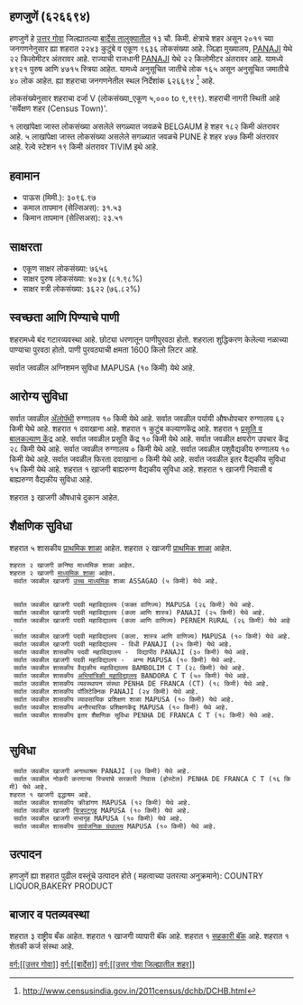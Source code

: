 {{माहितीचौकट भारतीय न्यायक्षेत्र
|प्रकार=शहर 
|जनगणना_स्थलनिर्देशांक=626694
|स्थानिक_नाव=हणजुणें
|तालुका_नाव=बार्देस
|जिल्हा_नाव=उत्तर गोवा
|राज्य_नाव =गोवा
|विभाग=
|जिल्हा=[[उत्तर गोवा]]
|तालुका_नावे =[[बार्देस]]
|जवळचे_शहर =[[BELGAUM]]
|अक्षांश=
|रेखांश=
|शोधक_स्थान =right
|क्षेत्रफळ_एकूण=13
|उंची=
|लोकसंख्या_एकूण=9636
|लोकसंख्या_वर्ष=2011
|लोकसंख्या_घनता=741
|लोकसंख्या_पुरुष=4921
|लोकसंख्या_स्त्री=4715
|लिंग_गुणोत्तर=958
|अधिकृत_भाषा=[[कोंकणी, मराठी]]
}}

== हणजुणें (६२६६९४) ==

हणजुणें हे [[उत्तर गोवा जिल्हा | उत्तर गोवा]] जिल्ह्यातल्या [[बार्देस | बार्देस तालुक्यातील]] १३ चौ. किमी. क्षेत्राचे शहर असून २०११ च्या जनगणनेनुसार ह्या शहरात २२४३ कुटुंबे व एकूण ९६३६ लोकसंख्या आहे. जिल्हा मुख्यालय, [[PANAJI]] येथे २२ किलोमीटर अंतरावर आहे. राज्याची राजधानी [[PANAJI]] येथे २२ किलोमीटर अंतरावर आहे.   यामध्ये ४९२१ पुरुष आणि ४७१५ स्त्रिया आहेत. यामध्ये अनुसूचित जातीचे लोक १६५ असून अनुसूचित जमातीचे ४० लोक आहेत. ह्या शहराचा जनगणनेतील स्थल निर्देशांक ६२६६९४  <ref>http://www.censusindia.gov.in/2011census/dchb/DCHB.html</ref> आहे.

लोकसंख्येनुसार शहराचा दर्जा V (लोकसंख्या_एकूण ५,००० to ९,९९९).
शहराची नागरी स्थिती आहे 'सर्वेक्षण शहर (Census Town)'.

१ लाखांपेक्षा जास्त लोकसंख्या असलेले सगळ्यात जवळचे BELGAUM हे शहर  १८२ किमी अंतरावर आहे. ५ लाखांपेक्षा जास्त लोकसंख्या असलेले सगळ्यात जवळचे PUNE हे शहर  ४७७ किमी अंतरावर आहे. रेल्वे स्टेशन  १९ किमी अंतरावर TIVIM इथे आहे.


== हवामान ==  
* पाऊस (मिमी.): ३०९६.९७ 
* कमाल तापमान (सेल्सिअस): ३१.५३
* किमान तापमान (सेल्सिअस): २३.५१


== साक्षरता ==  
* एकूण साक्षर लोकसंख्या: ७६५६
* साक्षर पुरुष लोकसंख्या: ४०३४ (८१.९८%)
* साक्षर स्त्री लोकसंख्या: ३६२२ (७६.८२%)


== स्वच्छता आणि पिण्याचे पाणी ==  
शहरामध्ये बंद गटारव्यवस्था आहे.
छोट्या धरणातून  पाणीपुरवठा होतो. शहराला शुद्धिकरण केलेल्या नळाच्या पाण्याचा पुरवठा होतो. पाणी पुरवठ्याची क्षमता 1600 किलो लिटर आहे.

सर्वात जवळील अग्निशमन सुविधा MAPUSA (१० किमी) येथे आहे.


== आरोग्य सुविधा ==
सर्वात जवळील [[अॅलोपॅथी|अ‍ॅलोपॅथी]] रुग्णालय १० किमी येथे आहे.
सर्वात जवळील पर्यायी औषधोपचार रुग्णालय ६२ किमी येथे आहे.
﻿शहरात १ दवाखाना आहे.
﻿शहरात १ कुटुंब कल्याणकेंद्र आहे.
﻿शहरात १ [[प्रसूती| प्रसूति व बालकल्याण केंद्र]] आहे.
सर्वात जवळील प्रसूति केंद्र १० किमी येथे आहे.
सर्वात जवळील क्षयरोग उपचार केंद्र २८ किमी येथे आहे.
सर्वात जवळील रुग्णालय ० किमी येथे आहे.
सर्वात जवळील पशुवैद्यकीय रुग्णालय १० किमी येथे आहे.
सर्वात जवळील फिरता दवाखाना ० किमी येथे आहे.
सर्वात जवळील इतर वैद्यकीय सुविधा १५ किमी येथे आहे.
﻿शहरात १ खाजगी बाह्यरुग्ण वैद्यकीय सुविधा आहे.
﻿शहरात १ खाजगी निवासी व बाह्यरुग्ण वैद्यकीय सुविधा आहे.

शहरात ३ खाजगी  औषधाचे दुकान आहेत.


== शैक्षणिक सुविधा ==
शहरात ५ शासकीय [[प्राथमिक शाळा]] आहेत. शहरात २ खाजगी [[प्राथमिक शाळा]] आहेत. 
 शहरात २ खाजगी कनिष्ठ माध्यमिक शाळा आहेत.  
 शहरात २ खाजगी [[माध्यमिक शाळा]] आहेत.  
  सर्वात जवळील खाजगी [[उच्च माध्यमिक शिक्षण|उच्च माध्यमिक]] शाळा ASSAGAO (५ किमी) येथे आहे.
   
   
  सर्वात जवळील खाजगी पदवी महाविद्यालय (फक्त वाणिज्य) MAPUSA (२६ किमी) येथे आहे.
  सर्वात जवळील खाजगी पदवी महाविद्यालय (कला आणि शास्त्र) PANAJI (२५ किमी) येथे आहे.
  सर्वात जवळील खाजगी पदवी महाविद्यालय (कला आणि वाणिज्य) PERNEM RURAL (२६ किमी) येथे आहे.
  सर्वात जवळील खाजगी पदवी महाविद्यालय (कला. शास्त्र आणि वाणिज्य) MAPUSA (१० किमी) येथे आहे.
  सर्वात जवळील खाजगी पदवी महाविद्यालय - विधी PANAJI (२५ किमी) येथे आहे.
  सर्वात जवळील शासकीय पदवी महाविद्यालय -  विद्यापीठ PANAJI (३० किमी) येथे आहे.
  सर्वात जवळील खाजगी पदवी महाविद्यालय -  अन्य MAPUSA (१० किमी) येथे आहे.
  सर्वात जवळील शासकीय वैद्यकीय महाविद्यालय BAMBOLIM C T (२८ किमी) येथे आहे.
  सर्वात जवळील शासकीय [[अभियांत्रिकी|अभियांत्रिकी महाविद्यालय]] BANDORA C T (५० किमी) येथे आहे.
  सर्वात जवळील शासकीय व्यवस्थापन संस्था PENHA DE FRANCA (CT) (१८ किमी) येथे आहे.
  सर्वात जवळील शासकीय पॉलिटेक्निक PANAJI (२४ किमी) येथे आहे.
  सर्वात जवळील शासकीय व्यावसायिक प्रशिक्षण शाळा MAPUSA (१० किमी) येथे आहे.
  सर्वात जवळील शासकीय अनौपचारिक प्रशिक्षणकेंद्र MAPUSA (१० किमी) येथे आहे.
  सर्वात जवळील शासकीय इतर शैक्षणिक सुविधा PENHA DE FRANCA C T (१८ किमी) येथे आहे.
   


== सुविधा ==
  सर्वात जवळील खाजगी अनाथाश्रम PANAJI (२७ किमी) येथे आहे.
  सर्वात जवळील नोकरी करणाऱ्या स्त्रियांचे सरकारी निवास (होस्टेल) PENHA DE FRANCA C T (१६ किमी) येथे आहे.
 ﻿शहरात १ खाजगी वृद्धाश्रम आहे.  
  सर्वात जवळील शासकीय क्रीडांगण MAPUSA (१२ किमी) येथे आहे.
  सर्वात जवळील खाजगी [[चित्रपटगृह]] MAPUSA (१० किमी) येथे आहे.
  सर्वात जवळील खाजगी सभागृह MAPUSA (१० किमी) येथे आहे.
  सर्वात जवळील शासकीय [[सार्वजनिक ग्रंथालय]] MAPUSA (१० किमी) येथे आहे.


== उत्पादन ==
हणजुणें ह्या शहरात पुढील वस्तूंचे उत्पादन होते ( महत्वाच्या उतरत्या अनुक्रमाने): COUNTRY LIQUOR,BAKERY PRODUCT


== बाजार व पतव्यवस्था ==
शहरात ३ राष्ट्रीय बँक आहेत.
﻿शहरात १ खाजगी व्यापारी बॅंक आहे.
﻿शहरात १ [[सहकारी संस्था|सहकारी बॅंक]] आहे.
﻿शहरात १ शेतकी कर्ज संस्था आहे.




[[वर्ग:[[उत्तर गोवा]]]]
[[वर्ग:[[बार्देस]]]]
[[वर्ग:[[उत्तर गोवा जिल्ह्यातील शहर]]]]


{{संदर्भनोंदी}}
 


